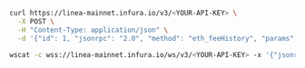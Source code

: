 
<Tabs>
  <TabItem value="curl">

```bash
curl https://linea-mainnet.infura.io/v3/<YOUR-API-KEY> \
  -X POST \
  -H "Content-Type: application/json" \
  -d '{"id": 1, "jsonrpc": "2.0", "method": "eth_feeHistory", "params": ["0x5", "latest", [20,30]] }'
```

  </TabItem>
  <TabItem value="WSS">

```bash
wscat -c wss://linea-mainnet.infura.io/ws/v3/<YOUR-API-KEY> -x '{"jsonrpc":"2.0","method":"eth_feeHistory","params":["0x5", "latest", []],"id":1}'
```

  </TabItem>
</Tabs>
